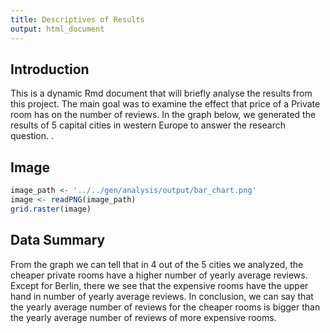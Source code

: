 ```yaml
---
title: Descriptives of Results
output: html_document
---
```



## Introduction

This is a dynamic Rmd document that will briefly analyse the results from this project.
The main goal was to examine the effect that price of a Private room has on the number of reviews. 
In the graph below, we generated the results of 5 capital cities in western Europe to answer the research question. .

## Image


```r
image_path <- '../../gen/analysis/output/bar_chart.png'
image <- readPNG(image_path)
grid.raster(image)
```

## Data Summary

From the graph we can tell that in 4 out of the 5 cities we analyzed, the cheaper private rooms have a higher number of yearly average reviews.
Except for Berlin, there we see that the expensive rooms have the upper hand in number of yearly average reviews.
In conclusion, we can say that the yearly average number of reviews for the cheaper rooms is bigger than the yearly average number of reviews of more expensive rooms.

